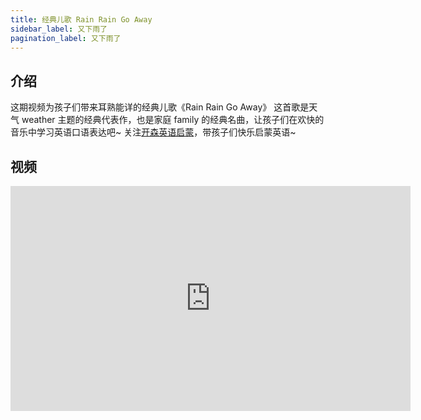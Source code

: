```yaml
---
title: 经典儿歌 Rain Rain Go Away
sidebar_label: 又下雨了
pagination_label: 又下雨了
---
```


## 介绍

这期视频为孩子们带来耳熟能详的经典儿歌《Rain Rain Go Away》
这首歌是天气 weather 主题的经典代表作，也是家庭 family 的经典名曲，让孩子们在欢快的音乐中学习英语口语表达吧~
关注[开森英语启蒙](https://space.bilibili.com/20797715)，带孩子们快乐启蒙英语~

## 视频

<iframe
  src="https://player.bilibili.com/player.html?bvid=BV1ah411F7vH&cid=1&page=1"
  scrolling="no"
  border="0"
  frameborder="no"
  framespacing="0"
  allowfullscreen="true"
  width="640"
  height="360"
></iframe>

